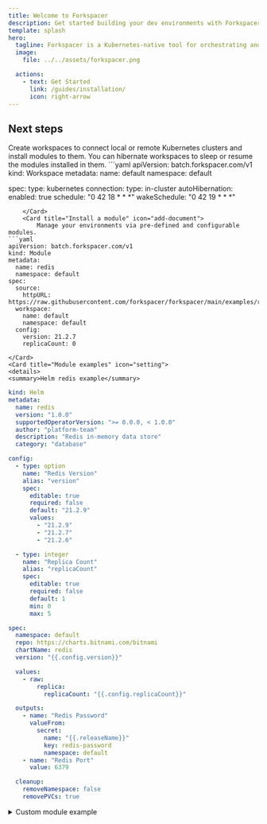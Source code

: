 ```yaml
---
title: Welcome to Forkspacer
description: Get started building your dev environments with Forkspacer.
template: splash
hero:
  tagline: Forkspacer is a Kubernetes-native tool for orchestrating and managing workspaces with modular environments and automation hooks.
  image:
    file: ../../assets/forkspacer.png

  actions:
    - text: Get Started
      link: /guides/installation/
      icon: right-arrow
---
```



## Next steps

<CardGrid stagger>
	<Card title="Create a workspace" icon="pencil">
		Create workspaces to connect local or remote Kubernetes clusters and install modules to them. You can hibernate workspaces to sleep or resume the modules installed in them.
```yaml
apiVersion: batch.forkspacer.com/v1
kind: Workspace
metadata:
  name: default
  namespace: default

spec:
  type: kubernetes
  connection:
    type: in-cluster
  autoHibernation:
    enabled: true
    schedule: "0 42 18 * * *"
    wakeSchedule: "0 42 19 * * *"
```
	</Card>
	<Card title="Install a module" icon="add-document">
		Manage your environments via pre-defined and configurable modules.
```yaml
apiVersion: batch.forkspacer.com/v1
kind: Module
metadata:
  name: redis
  namespace: default
spec:
  source:
    httpURL: https://raw.githubusercontent.com/forkspacer/forkspacer/main/examples/redis.yaml
  workspace:
    name: default
    namespace: default
  config:
    version: 21.2.7
    replicaCount: 0
```
	</Card>
	<Card title="Module examples" icon="setting">
	<details>
	<summary>Helm redis example</summary>
```yaml
kind: Helm
metadata:
  name: redis
  version: "1.0.0"
  supportedOperatorVersion: ">= 0.0.0, < 1.0.0"
  author: "platform-team"
  description: "Redis in-memory data store"
  category: "database"

config:
  - type: option
    name: "Redis Version"
    alias: "version"
    spec:
      editable: true
      required: false
      default: "21.2.9"
      values:
        - "21.2.9"
        - "21.2.7"
        - "21.2.6"

  - type: integer
    name: "Replica Count"
    alias: "replicaCount"
    spec:
      editable: true
      required: false
      default: 1
      min: 0
      max: 5

spec:
  namespace: default
  repo: https://charts.bitnami.com/bitnami
  chartName: redis
  version: "{{.config.version}}"

  values:
    - raw:
        replica:
          replicaCount: "{{.config.replicaCount}}"

  outputs:
    - name: "Redis Password"
      valueFrom:
        secret:
          name: "{{.releaseName}}"
          key: redis-password
          namespace: default
    - name: "Redis Port"
      value: 6379

  cleanup:
    removeNamespace: false
    removePVCs: true
```
</details>

  <details>
	<summary>Custom module example</summary>
 ```yaml
 kind: Custom
 metadata:
   name: test
   version: "1.0.0"
   supportedOperatorVersion: ">= 0.0.0, < 1.0.0"
   author: "platform-team"
   description: "Test"
   category: "database"
 
 config:
   - type: integer
     name: "Disk Size"
     alias: "diskSize"
     spec:
       editable: true
       required: false
       default: 10
       min: 10
       max: 50
 
 spec:
   repo:
     file: "https://example.com/plugin.so"
 ```
 </details>
	</Card>
	<Card title="Read the docs" icon="open-book">
		Learn more in [the Forkspacer Docs](/docs/guides/example/).
	</Card>
</CardGrid>
